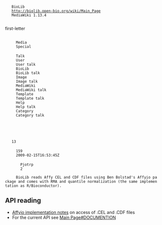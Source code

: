 <mediawiki xmlns="http://www.mediawiki.org/xml/export-0.3/" xmlns:xsi="http://www.w3.org/2001/XMLSchema-instance" xsi:schemaLocation="http://www.mediawiki.org/xml/export-0.3/ http://www.mediawiki.org/xml/export-0.3.xsd" version="0.3" xml:lang="en">
  <siteinfo>
    <sitename>BioLib</sitename>
    <base>http://biolib.open-bio.org/wiki/Main_Page</base>
    <generator>MediaWiki 1.13.4</generator>
    <case>first-letter</case>
      <namespaces>
      <namespace key="-2">Media</namespace>
      <namespace key="-1">Special</namespace>
      <namespace key="0" />
      <namespace key="1">Talk</namespace>
      <namespace key="2">User</namespace>
      <namespace key="3">User talk</namespace>
      <namespace key="4">BioLib</namespace>
      <namespace key="5">BioLib talk</namespace>
      <namespace key="6">Image</namespace>
      <namespace key="7">Image talk</namespace>
      <namespace key="8">MediaWiki</namespace>
      <namespace key="9">MediaWiki talk</namespace>
      <namespace key="10">Template</namespace>
      <namespace key="11">Template talk</namespace>
      <namespace key="12">Help</namespace>
      <namespace key="13">Help talk</namespace>
      <namespace key="14">Category</namespace>
      <namespace key="15">Category talk</namespace>
    </namespaces>
  </siteinfo>
  <page>
    <title>BioLib Affymetrix</title>
    <id>13</id>
    <revision>
      <id>159</id>
      <timestamp>2009-02-15T16:53:45Z</timestamp>
      <contributor>
        <username>Pjotrp</username>
        <id>2</id>
      </contributor>
      <text xml:space="preserve">BioLib reads Affy CEL and CDF files using Ben Bolstad's Affyio package and comes with RMA and quantile normalization (the same implementation as R/Bioconductor).

== API reading ==

* [http://github.com/pjotrp/biolib/tree/master/src/clibs/affyio-1.8/README_BIOLIB Affyio implementation notes] on access of .CEL and .CDF files
* For the current API see [[Main Page#DOCUMENTION]]</text>
    </revision>
  </page>
</mediawiki>
